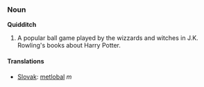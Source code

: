 === Noun ===
'''Quidditch'''
# A popular ball game played by the wizzards and witches in J.K. Rowling's books about Harry Potter.

==== Translations ====
*[[Slovak]]: [[metlobal]] ''m''